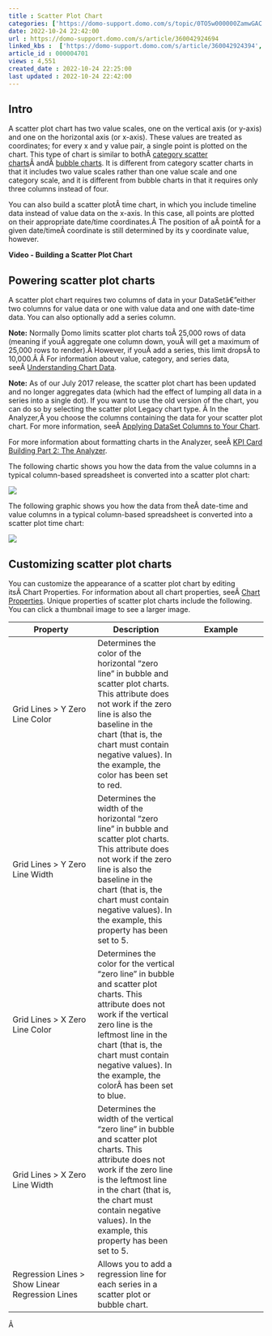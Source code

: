 ```yaml
---
title : Scatter Plot Chart
categories: ['https://domo-support.domo.com/s/topic/0TO5w000000ZamwGAC']
date: 2022-10-24 22:42:00
url : https://domo-support.domo.com/s/article/360042924694
linked_kbs :  ['https://domo-support.domo.com/s/article/360042924394', 'https://domo-support.domo.com/s/article/360042925494', 'https://domo-support.domo.com/s/knowledge-base', 'https://domo-support.domo.com/s/article/360043428713', 'https://domo-support.domo.com/s/article/360043429953', 'https://domo-support.domo.com/s/article/360043428693', 'https://domo-support.domo.com/s/article/360042925394', 'https://domo-support.domo.com/s/article/360043429933', 'https://domo-support.domo.com/s/article/360043429693', 'https://domo-support.domo.com/s/article/360042924694', 'https://domo-support.domo.com/s/topic/0TO5w000000ZamwGAC', 'https://domo-support.domo.com/s/article/360043428673', 'https://domo-support.domo.com/s/article/360043429913']
article_id : 000004701
views : 4,551
created_date : 2022-10-24 22:25:00
last updated : 2022-10-24 22:42:00
---
```




Intro
-----


A scatter plot chart has two value scales, one on the vertical axis (or y-axis) and one on the horizontal axis (or x-axis). These values are treated as coordinates; for every x and y value pair, a single point is plotted on the chart. This type of chart is similar to bothÂ [category scatter charts](..\category_scatter_chart\index.html "Category Scatter Graph")Â andÂ [bubble charts](http://wiki.domo.com/confluence/display/DHCS/Building+a+Bubble+graph "Bubble Graph"). It is different from category scatter charts in that it includes two value scales rather than one value scale and one category scale, and it is different from bubble charts in that it requires only three columns instead of four.


You can also build a scatter plotÂ time chart, in which you include timeline data instead of value data on the x-axis. In this case, all points are plotted on their appropriate date/time coordinates.Â The position of aÂ pointÂ for a given date/timeÂ coordinate is still determined by its y coordinate value, however.


**Video - Building a Scatter Plot Chart**



Powering scatter plot charts
----------------------------


A scatter plot chart requires two columns of data in your DataSetâ€”either two columns for value data or one with value data and one with date-time data. You can also optionally add a series column.


**Note:** Normally Domo limits scatter plot charts toÂ 25,000 rows of data (meaning if youÂ aggregate one column down, youÂ will get a maximum of 25,000 rows to render).Â However, if youÂ add a series, this limit dropsÂ to 10,000.Â Â
For information about value, category, and series data, seeÂ [Understanding Chart Data](..\understanding_chart_data\index.html "Understanding Chart Data"). 


**Note:**  As of our July 2017 release, the scatter plot chart has been updated and no longer aggregates data (which had the effect of lumping all data in a series into a single dot). If you want to use the old version of the chart, you can do so by selecting the scatter plot Legacy chart type. Â
In the Analyzer,Â you choose the columns containing the data for your scatter plot chart. For more information, seeÂ [Applying DataSet Columns to Your Chart](..\applying_dataset_columns_to_your_chart\index.html "Applying DataSet Columns to Your Chart").


For more information about formatting charts in the Analyzer, seeÂ [KPI Card Building Part 2: The Analyzer](..\analyzer_overview\index.html "KPI Card Building Part 2: The Card Builder").


The following chartic shows you how the data from the value columns in a typical column-based spreadsheet is converted into a scatter plot chart:


![](0.png)


The following graphic shows you how the data from theÂ date-time and value columns in a typical column-based spreadsheet is converted into a scatter plot time chart:


![](1.png)


Customizing scatter plot charts
-------------------------------


You can customize the appearance of a scatter plot chart by editing itsÂ Chart Properties. For information about all chart properties, seeÂ [Chart Properties](..\properties_for_miscellaneous_charts\index.html "Chart Properties"). Unique properties of scatter plot charts include the following. You can click a thumbnail image to see a larger image.




| Property | Description | Example |
| --- | --- | --- |
| Grid Lines > Y Zero Line Color | Determines the color of the horizontal "zero line" in bubble and scatter plot charts. This attribute does not work if the zero line is also the baseline in the chart (that is, the chart must contain negative values). In the example, the color has been set to red. |  |
| Grid Lines > Y Zero Line Width | Determines the width of the horizontal "zero line" in bubble and scatter plot charts. This attribute does not work if the zero line is also the baseline in the chart (that is, the chart must contain negative values). In the example, this property has been set to 5. |  |
| Grid Lines > X Zero Line Color | Determines the color for the vertical "zero line" in bubble and scatter plot charts. This attribute does not work if the vertical zero line is the leftmost line in the chart (that is, the chart must contain negative values). In the example, the colorÂ has been set to blue. |  |
| Grid Lines > X Zero Line Width | Determines the width of the vertical "zero line" in bubble and scatter plot charts. This attribute does not work if the zero line is the leftmost line in the chart (that is, the chart must contain negative values). In the example, this property has been set to 5. |  |
| Regression Lines > Show Linear Regression Lines | Allows you to add a regression line for each series in a scatter plot or bubble chart. |  |


Â
